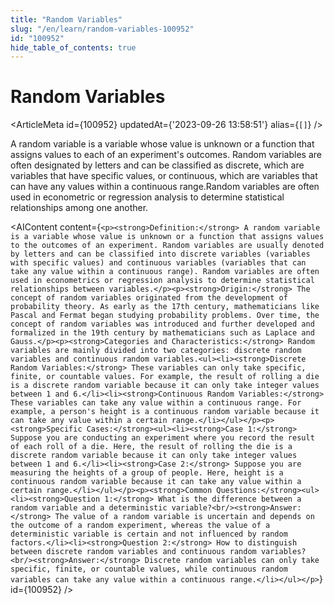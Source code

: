 ```yaml
---
title: "Random Variables"
slug: "/en/learn/random-variables-100952"
id: "100952"
hide_table_of_contents: true
---
```



# Random Variables

<ArticleMeta id={100952} updatedAt={'2023-09-26 13:58:51'} alias={`[]`} />
<div className='border-solid border-b border-t-0 my-4 border-[var(--ifm-color-gray-300)]' />

A random variable is a variable whose value is unknown or a function that assigns values to each of an experiment's outcomes. Random variables are often designated by letters and can be classified as discrete, which are variables that have specific values, or continuous, which are variables that can have any values within a continuous range.Random variables are often used in econometric or regression analysis to determine statistical relationships among one another.

<AIContent content={`<p><strong>Definition:</strong> A random variable is a variable whose value is unknown or a function that assigns values to the outcomes of an experiment. Random variables are usually denoted by letters and can be classified into discrete variables (variables with specific values) and continuous variables (variables that can take any value within a continuous range). Random variables are often used in econometrics or regression analysis to determine statistical relationships between variables.</p><p><strong>Origin:</strong> The concept of random variables originated from the development of probability theory. As early as the 17th century, mathematicians like Pascal and Fermat began studying probability problems. Over time, the concept of random variables was introduced and further developed and formalized in the 19th century by mathematicians such as Laplace and Gauss.</p><p><strong>Categories and Characteristics:</strong> Random variables are mainly divided into two categories: discrete random variables and continuous random variables.<ul><li><strong>Discrete Random Variables:</strong> These variables can only take specific, finite, or countable values. For example, the result of rolling a die is a discrete random variable because it can only take integer values between 1 and 6.</li><li><strong>Continuous Random Variables:</strong> These variables can take any value within a continuous range. For example, a person's height is a continuous random variable because it can take any value within a certain range.</li></ul></p><p><strong>Specific Cases:</strong><ul><li><strong>Case 1:</strong> Suppose you are conducting an experiment where you record the result of each roll of a die. Here, the result of rolling the die is a discrete random variable because it can only take integer values between 1 and 6.</li><li><strong>Case 2:</strong> Suppose you are measuring the heights of a group of people. Here, height is a continuous random variable because it can take any value within a certain range.</li></ul></p><p><strong>Common Questions:</strong><ul><li><strong>Question 1:</strong> What is the difference between a random variable and a deterministic variable?<br/><strong>Answer:</strong> The value of a random variable is uncertain and depends on the outcome of a random experiment, whereas the value of a deterministic variable is certain and not influenced by random factors.</li><li><strong>Question 2:</strong> How to distinguish between discrete random variables and continuous random variables?<br/><strong>Answer:</strong> Discrete random variables can only take specific, finite, or countable values, while continuous random variables can take any value within a continuous range.</li></ul></p>`} id={100952} />
